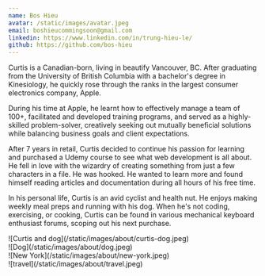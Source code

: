 ```yaml
---
name: Bos Hieu
avatar: /static/images/avatar.jpeg
email: boshieucommingsoon@gmail.com
linkedin: https://www.linkedin.com/in/trung-hieu-le/
github: https://github.com/bos-hieu
---
```


<p>

Curtis is a Canadian-born, living in beautify Vancouver, BC. After graduating from the University of British Columbia with a bachelor's degree in Kinesiology, he quickly rose through the ranks in the largest consumer electronics company, Apple.

During his time at Apple, he learnt how to effectively manage a team of 100+, facilitated and developed training programs, and served as a highly-skilled problem-solver, creatively seeking out mutually beneficial solutions while balancing business goals and client expectations.

After 7 years in retail, Curtis decided to continue his passion for learning and purchased a Udemy course to see what web development is all about. He fell in love with the wizardry of creating something from just a few characters in a file. He was hooked. He wanted to learn more and found himself reading articles and documentation during all hours of his free time.

In his personal life, Curtis is an avid cyclist and health nut. He enjoys making weekly meal preps and running with his dog. When he's not coding, exercising, or cooking, Curtis can be found in various mechanical keyboard enthusiast forums, scoping out his next purchase.

</p>

<div className="-mx-2 flex flex-wrap overflow-hidden xl:-mx-2">
  <div className="my-1 w-full overflow-hidden px-2 xl:my-1 xl:w-1/2 xl:px-2">
    ![Curtis and dog](/static/images/about/curtis-dog.jpeg)
  </div>
  <div className="my-1 w-full overflow-hidden px-2 xl:my-1 xl:w-1/2 xl:px-2">
    ![Dog](/static/images/about/dog.jpeg)
  </div>
  <div className="my-1 w-full overflow-hidden px-2 xl:my-1 xl:w-1/2 xl:px-2">
    ![New York](/static/images/about/new-york.jpeg)
  </div>
  <div className="my-1 w-full overflow-hidden px-2 xl:my-1 xl:w-1/2 xl:px-2">
    ![travel](/static/images/about/travel.jpeg)
  </div>
</div>
